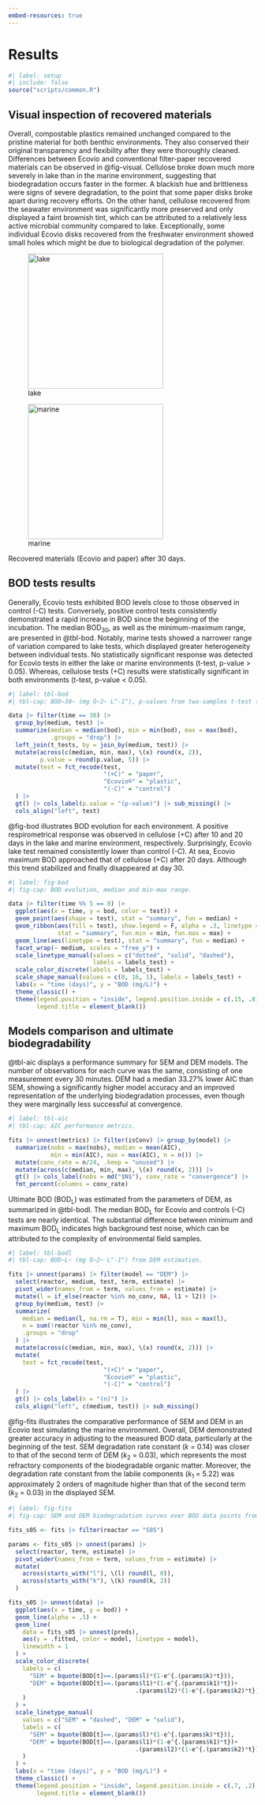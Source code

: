 ```yaml
---
embed-resources: true
---
```


# Results {#sec-results}

```r
#| label: setup
#| include: false
source("scripts/common.R")
```

## Visual inspection of recovered materials

Overall, compostable plastics remained unchanged compared to the pristine material for both benthic environments. They also conserved their original transparency and flexibility after they were thoroughly cleaned. Differences between Ecovio\textsuperscript{\textregistered} and conventional filter-paper recovered materials can be observed in @fig-visual. Cellulose broke down much more severely in lake than in the marine environment, suggesting that biodegradation occurs faster in the former. A blackish hue and brittleness were signs of severe degradation, to the point that some paper disks broke apart during recovery efforts. On the other hand, cellulose recovered from the seawater environment was significantly more preserved and only displayed a faint brownish tint, which can be attributed to a relatively less active microbial community compared to lake. Exceptionally, some individual Ecovio\textsuperscript{\textregistered} disks recovered from the freshwater environment showed small holes which might be due to biological degradation of the polymer.

::: {#fig-visual layout-ncol=2}
![lake](/images/visual-lake.jpg){width="7.25cm"}

![marine](/images/visual-sea.jpg){width="7.25cm"}

Recovered materials (Ecovio\textsuperscript{\textregistered} and paper) after 30 days.
:::

<!-- ![Recovered materials (Ecovio\textsuperscript{\textregistered} and paper) after 30 days, A: lake B: marine.](/images/results-visual.jpg){#fig-visual width="11cm"} -->

## BOD tests results

Generally, Ecovio\textsuperscript{\textregistered} tests exhibited BOD levels close to those observed in control (-C) tests. Conversely, positive control tests consistently demonstrated a rapid increase in BOD since the beginning of the incubation. The median BOD~30~, as well as the minimum-maximum range, are presented in @tbl-bod. Notably, marine tests showed a narrower range of variation compared to lake tests, which displayed greater heterogeneity between individual tests. No statistically significant response was detected for Ecovio\textsuperscript{\textregistered} tests in either the lake or marine environments (t-test, p-value > 0.05). Whereas, cellulose tests (+C) results were statistically significant in both environments (t-test, p-value < 0.05).

```r
#| label: tbl-bod
#| tbl-cap: BOD~30~ (mg O~2~ L^-1^), p-values from two-samples t-test (material, -C).

data |> filter(time == 30) |> 
  group_by(medium, test) |> 
  summarize(median = median(bod), min = min(bod), max = max(bod),
            .groups = "drop") |> 
  left_join(t_tests, by = join_by(medium, test)) |> 
  mutate(across(c(median, min, max), \(x) round(x, 2)),
         p.value = round(p.value, 5)) |> 
  mutate(test = fct_recode(test,
                           "(+C)" = "paper",
                           "Ecovio®" = "plastic",
                           "(-C)" = "control")
  ) |>
  gt() |> cols_label(p.value = "(p-value)") |> sub_missing() |> 
  cols_align("left", test)
```

@fig-bod illustrates BOD evolution for each environment. A positive respirometrical response was observed in cellulose (+C) after 10 and 20 days in the lake and marine environment, respectively. Surprisingly, Ecovio\textsuperscript{\textregistered} lake test remained consistently lower than control (-C). At sea, Ecovio\textsuperscript{\textregistered} maximum BOD approached that of cellulose (+C) after 20 days. Although this trend stabilized and finally disappeared at day 30.

```r
#| label: fig-bod
#| fig-cap: BOD evolution, median and min-max range.

data |> filter(time %% 5 == 0) |>
  ggplot(aes(x = time, y = bod, color = test)) +
  geom_point(aes(shape = test), stat = "summary", fun = median) +
  geom_ribbon(aes(fill = test), show.legend = F, alpha = .3, linetype = 0,
              stat = "summary", fun.min = min, fun.max = max) +
  geom_line(aes(linetype = test), stat = "summary", fun = median) +
  facet_wrap(~ medium, scales = "free_y") +
  scale_linetype_manual(values = c("dotted", "solid", "dashed"),
                        labels = labels_test) +
  scale_color_discrete(labels = labels_test) +
  scale_shape_manual(values = c(0, 16, 1), labels = labels_test) +
  labs(x = "time (days)", y = "BOD (mg/L)") +
  theme_classic() +
  theme(legend.position = "inside", legend.position.inside = c(.15, .8),
        legend.title = element_blank())
```

## Models comparison and ultimate biodegradability

@tbl-aic displays a performance summary for SEM and DEM models. The number of observations for each curve was the same, consisting of one measurement every 30 minutes. DEM had a median 33.27% lower AIC than SEM, showing a significantly higher model accuracy and an improved representation of the underlying biodegradation processes, even though they were marginally less successful at convergence.

```r
#| label: tbl-aic
#| tbl-cap: AIC performance metrics.

fits |> unnest(metrics) |> filter(isConv) |> group_by(model) |> 
  summarize(nobs = max(nobs), median = mean(AIC),
            min = min(AIC), max = max(AIC), n = n()) |> 
  mutate(conv_rate = n/24, .keep = "unused") |> 
  mutate(across(c(median, min, max), \(x) round(x, 2))) |> 
  gt() |> cols_label(nobs = md("$N$"), conv_rate = "convergence") |>
  fmt_percent(columns = conv_rate)
```

Ultimate BOD (BOD~L~) was estimated from the parameters of DEM, as summarized in @tbl-bodl. The median BOD~L~ for Ecovio\textsuperscript{\textregistered} and controls (-C) tests are nearly identical. The substantial difference between minimum and maximum BOD~L~ indicates high background test noise, which can be attributed to the complexity of environmental field samples.

```r
#| label: tbl-bodl
#| tbl-cap: BOD~L~ (mg O~2~ L^-1^) from DEM estimation.

fits |> unnest(params) |> filter(model == "DEM") |> 
  select(reactor, medium, test, term, estimate) |>
  pivot_wider(names_from = term, values_from = estimate) |> 
  mutate(l = if_else(reactor %in% no_conv, NA, l1 + l2)) |> 
  group_by(medium, test) |> 
  summarize(
    median = median(l, na.rm = T), min = min(l), max = max(l),
    n = sum(!reactor %in% no_conv),
    .groups = "drop"
  ) |> 
  mutate(across(c(median, min, max), \(x) round(x, 2))) |> 
  mutate(
    test = fct_recode(test,
                           "(+C)" = "paper",
                           "Ecovio®" = "plastic",
                           "(-C)" = "control")
  ) |>
  gt() |> cols_label(n = "(n)") |>
  cols_align("left", c(medium, test)) |> sub_missing()
```

@fig-fits illustrates the comparative performance of SEM and DEM in an Ecovio\textsuperscript{\textregistered} test simulating the marine environment. Overall, DEM demonstrated greater accuracy in adjusting to the measured BOD data, particularly at the beginning of the test. SEM degradation rate constant ($k$ = 0.14) was closer to that of the second term of DEM ($k_2$ = 0.03), which represents the most refractory components of the biodegradable organic matter. Moreover, the degradation rate constant from the labile components ($k_1$ = 5.22) was approximately 2 orders of magnitude higher than that of the second term ($k_2$ = 0.03) in the displayed SEM.

```r
#| label: fig-fits
#| fig-cap: SEM and DEM biodegradation curves over BOD data points from a single reactor (Ecovio\textregistered , marine).

fits_s05 <- fits |> filter(reactor == "S05")

params <- fits_s05 |> unnest(params) |>
  select(reactor, term, estimate) |>
  pivot_wider(names_from = term, values_from = estimate) |> 
  mutate(
    across(starts_with("l"), \(l) round(l, 0)),
    across(starts_with("k"), \(k) round(k, 2))
  )

fits_s05 |> unnest(data) |> 
  ggplot(aes(x = time, y = bod)) +
  geom_line(alpha = .5) +
  geom_line(
    data = fits_s05 |> unnest(preds),
    aes(y = .fitted, color = model, linetype = model),
    linewidth = 1
  ) +
  scale_color_discrete(
    labels = c(
      "SEM" = bquote(BOD[t]==.(params$l)*(1-e^{.(params$k)*t})),
      "DEM" = bquote(BOD[t]==.(params$l1)*(1-e^{.(params$k1)*t})+
                                    .(params$l2)*(1-e^{.(params$k2)*t}))
    )
  ) +
  scale_linetype_manual(
    values = c("SEM" = "dashed", "DEM" = "solid"),
    labels = c(
      "SEM" = bquote(BOD[t]==.(params$l)*(1-e^{.(params$k)*t})),
      "DEM" = bquote(BOD[t]==.(params$l1)*(1-e^{.(params$k1)*t})+
                                    .(params$l2)*(1-e^{.(params$k2)*t}))
    )
  ) +
  labs(x = "time (days)", y = "BOD (mg/L)") +
  theme_classic() +
  theme(legend.position = "inside", legend.position.inside = c(.7, .2),
        legend.title = element_blank())
```
